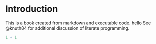# Introduction

This is a book created from markdown and executable code.
hello
See @knuth84 for additional discussion of literate programming.

```r
1 + 1
```

